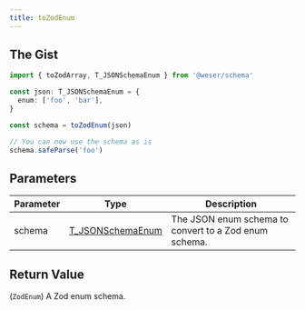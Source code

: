 ```yaml
---
title: toZodEnum
---
```


## The Gist

```ts
import { toZodArray, T_JSONSchemaEnum } from '@weser/schema'

const json: T_JSONSchemaEnum = {
  enum: ['foo', 'bar'],
}

const schema = toZodEnum(json)

// You can now use the schema as is
schema.safeParse('foo')
```

## Parameters

| Parameter | Type                                                   | Description                                           |
| --------- | ------------------------------------------------------ | ----------------------------------------------------- |
| schema    | [T_JSONSchemaEnum](/schema/api/types/T_JSONSchemaEnum) | The JSON enum schema to convert to a Zod enum schema. |

## Return Value

(`ZodEnum`) A Zod enum schema.
